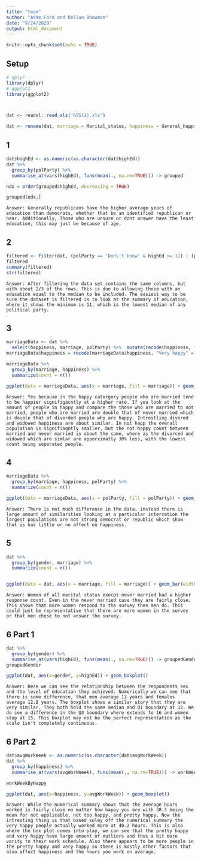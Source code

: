 ```yaml
---
title: "team"
author: "Adam Ford and Kellan Bouwman"
date: "9/24/2020"
output: html_document
---
```


```r
knitr::opts_chunk$set(echo = TRUE)
```


## Setup
```r
# dplyr
library(dplyr)
# ggplot2
library(ggplot2)



dat <- readxl::read_xls('GSS(2).xls')

dat <- rename(dat, marriage = Marital_status, happiness = General_happiness, polParty = Political_party_affiliation, avgWorkWeek = Number_of_hours_usually_work_a_week, highEd = Highest_year_of_school_completed, gender = Respondents_sex)
```

## 1
```r
dat$highEd <- as.numeric(as.character(dat$highEd))
dat %>%
  group_by(polParty) %>%
  summarise_at(vars(highEd), funs(mean(., na.rm=TRUE))) -> grouped

ndx = order(grouped$highEd, decreasing = TRUE)

grouped[ndx,]

```
     
    Answer: Generally republicans have the higher average years of education than democrats, whether that be an identified republican or near. Additionally, Those who are unsure or dont answer have the least education, this may just be because of age.

## 2
```r
filtered <- filter(dat, (polParty == 'Don\'t know' & highEd >= 11) | (polParty == 'Ind,near dem' & highEd >= 13) | ( polParty == 'Ind,near rep' & highEd >= 13) | (polParty == 'Independent' & highEd >= 12) | (polParty == 'No answer' & highEd >= 12) | (polParty == 'Not str democrat' & highEd >= 12) | ( polParty == 'Not str republican' & highEd >= 13) | (polParty == 'Other party' & highEd >= 13) |  (polParty == 'Strong democrat' & highEd >= 12) | (polParty == 'Strong republican' & highEd>= 12))
filtered
summary(filtered)
str(filtered)
```

    Answer: After filtering the data set contains the same columns, but with about 2/3 of the rows. This is due to allowing those with an education equal to the median to be included. The easiest way to be sure the dataset is filtered is to look at the summary of education, where it shows the minimum is 11, which is the lowest median of any political party. 

## 3
```r

marriageData <- dat %>%
  select(happiness, marriage, polParty) %>%  mutate(recode(happiness, "Very happy" = "Happy", "Pretty happy" = "Happy"))
marriageData$happiness = recode(marriageData$happiness, "Very happy" = "Happy", "Pretty happy" = "Happy", "Not too happy" = "Not Happy", "Don't know" = "NA", "Not applicable" = "NA", "No answer" = "NA")

marriageData %>%
  group_by(marriage, happiness) %>%
  summarize(count = n())

ggplot(data = marriageData, aes(x = marriage, fill = marriage)) + geom_bar(width=0.7, stat='count') + facet_wrap(~happiness, drop = TRUE, scales = "free_y") + theme(axis.title.x=element_blank(), axis.text.x=element_blank(), axis.ticks.x=element_blank())
```

    Answer: Yes because in the happy catergory people who are married tend to be happier signifigacntly at a higher rate. If you look at the amount of people in happy and compare the those who are married to not married, people who are married are double that of never married which is double that of divorded people who are happy. Intrestling divored and widowed happiness are about similar. In not happ the overall population is signifiagntly smaller, but the not happy count between married and never married is about the same, where as the divorced and widowed which are simlar are apporximatly 30% less, with the lowest count being seperated people.  

## 4
```r
marriageData %>%
  group_by(marriage, happiness, polParty) %>%
  summarize(count = n())

ggplot(data = marriageData, aes(x = polParty, fill = polParty)) + geom_bar() + facet_grid(happiness ~ marriage, drop = TRUE, scales = "free_y") + theme(axis.title.x=element_blank(), axis.text.x=element_blank(), axis.ticks.x=element_blank())
```

    Answer: There is not much difference in the data, instead there is large amount of similarities looking at a particular intercetion the largest populations are not strong democrat or republic which show that is has little or no affect on happiness. 
    
## 5
```r
dat %>%
  group_by(gender, marriage) %>%
  summarize(count = n())


ggplot(data = dat, aes(x = marriage, fill = marriage)) + geom_bar(width=0.7) + facet_wrap(~gender, drop = TRUE) + theme(axis.title.x=element_blank(), axis.text.x=element_blank(), axis.ticks.x=element_blank())
```

    Answer: Women of all marital status execpt never married had a higher response count. Even in the never married case they are fairly close. This shows that more women respond to the survey then men do. This could just be representative that there are more women in the survey or that men chose to not answer the survey. 

## 6 Part 1
```r
dat %>%
  group_by(gender) %>%
  summarise_at(vars(highEd), funs(mean(., na.rm=TRUE))) -> groupedGender
groupedGender

ggplot(dat, aes(x=gender, y=highEd)) + geom_boxplot()
```

    Answer: Here we can see the relationship between the respondents sex and the level of education they achieved. Numerically we can see that there is some difference, that men average 13 years and females average 12.8 years. The boxplot shows a similar story that they are very similar. They both hold the same median and Q1 boundary at 12. We do see a difference in the Q3 boundary where extends to 16 and women stop at 15. This boxplot may not be the perfect representation as the scale isn't completely continuous. 


## 6 Part 2
```r
dat$avgWorkWeek <- as.numeric(as.character(dat$avgWorkWeek))
dat %>%
  group_by(happiness) %>%
  summarise_at(vars(avgWorkWeek), funs(mean(., na.rm=TRUE))) -> workWeekByHappy

workWeekByHappy

ggplot(dat, aes(x=happiness, y=avgWorkWeek)) + geom_boxplot()
```

    Answer: While the numerical summary shows that the average hours worked is fairly close no matter how happy you are with 38.3 being the mean for not applicable, not too happy, and pretty happy. Now the intresting thing is that based soley off the numerical summary the very happy people actually worked more at 40.2 hours. This is also where the box plot comes into play, we can see that the pretty happy and very happy have large amount of outliers and thus a bit more varity to their work schedule. Also there appears to be more people in the pretty happy and very happy so there is mostly other factors that also affect happiness and the hours you work on average.  
